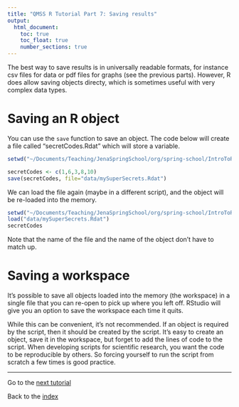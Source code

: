 ```yaml
---
title: "QMSS R Tutorial Part 7: Saving results"
output:
  html_document:
    toc: true
    toc_float: true
    number_sections: true
---
```


The best way to save results is in universally readable formats, for instance csv files for data or pdf files for graphs (see the previous parts).  However, R does allow saving objects directy, which is sometimes useful with very complex data types.

# Saving an R object

You can use the `save` function to save an object.  The code below will create a file called "secretCodes.Rdat" which will store a variable.

```r
setwd("~/Documents/Teaching/JenaSpringSchool/org/spring-school/IntroToR")

secretCodes <- c(1,6,3,8,10)
save(secretCodes, file="data/mySuperSecrets.Rdat")
```

We can load the file again (maybe in a different script), and the object will be re-loaded into the memory.

```r
setwd("~/Documents/Teaching/JenaSpringSchool/org/spring-school/IntroToR")
load("data/mySuperSecrets.Rdat")
secretCodes
```

Note that the name of the file and the name of the object don't have to match up.

# Saving a workspace

It's possible to save all objects loaded into the memory (the workspace) in a single file that you can re-open to pick up where you left off.  RStudio will give you an option to save the workspace each time it quits.  

While this can be convenient, it's not recommended.  If an object is required by the script, then it should be created by the script.  It's easy to create an object, save it in the workspace, but forget to add the lines of code to the script.  When developing scripts for scientific research, you want the code to be reproducible by others.  So forcing yourself to run the script from scratch a few times is good practice.




---

Go to the [next tutorial](IntroToR_8.html)

Back to the [index](../IntroToR.html)